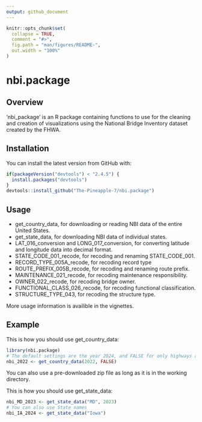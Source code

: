 ```yaml
---
output: github_document
---
```


<!-- README.md is generated from README.Rmd. Please edit that file -->

```r
knitr::opts_chunk$set(
  collapse = TRUE,
  comment = "#>",
  fig.path = "man/figures/README-",
  out.width = "100%"
)
```

# nbi.package

<!-- badges: start -->

<!-- badges: end -->

## Overview

'nbi_package' is an R package containing functions to use for the cleaning and creation of visualizations using the National Bridge Inventory dataset created by the FHWA.


## Installation

You can install the latest version from GitHub with:

```r
if(packageVersion("devtools") < "2.4.5") {
  install.packages("devtools")
}
devtools::install_github("The-Pineapple-7/nbi.package")
```

## Usage

* get_country_data, for downloading or reading NBI data of the entire United States.
* get_state_data, for downloading NBI data of individual states.
* LAT_016_conversion and LONG_017_conversion, for converting latitude and longitude data into decimal format.
* STATE_CODE_001_recode, for recoding and renaming STATE_CODE_001.
* RECORD_TYPE_005A_recode, for recoding record type
* ROUTE_PREFIX_005B_recode, for recoding  and renaming route prefix.
* MAINTENANCE_021_recode, for recoding maintenance responsibility.
* OWNER_022_recode, for recoding bridge owner.
* FUNCTIONAL_CLASS_026_recode, for recoding functional classification.
* STRUCTURE_TYPE_043, for recoding the structure type.

More usage information is availible in the vignettes.


## Example

This is how you should use get_country_data:

```r
library(nbi.package)
# The default settings are the year 2024, and FALSE for only highways and no non-highways and routes under bridges
nbi_2022 <- get_country_data(2022, FALSE)
```

You can also use a pre-downloaded zip file as long as it is in the working directory.

This is how you should use get_state_data:
```r
nbi_MD_2023 <- get_state_data("MD", 2023)
# You can also use State names
nbi_IA_2024 <- get_state_data("Iowa")
```

